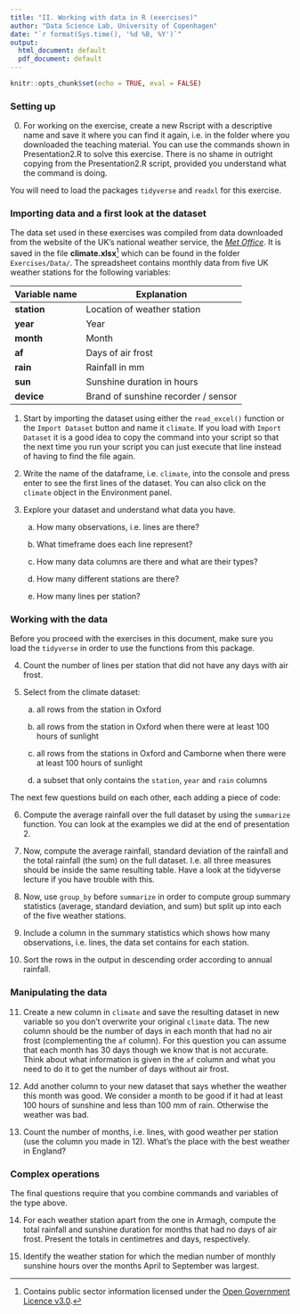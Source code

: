 ```yaml
---
title: "II. Working with data in R (exercises)"
author: "Data Science Lab, University of Copenhagen"
date: "`r format(Sys.time(), '%d %B, %Y')`"
output:
  html_document: default
  pdf_document: default
---
```


```r
knitr::opts_chunk$set(echo = TRUE, eval = FALSE)
```

### Setting up


0. For working on the exercise, create a new Rscript with a descriptive name and save it where you can find it again, i.e. in the folder where you downloaded the teaching material. You can use the commands shown in Presentation2.R to solve this exercise. There is no shame in outright copying from the Presentation2.R script, provided you understand what the command is doing.

You will need to load the packages `tidyverse` and `readxl` for this exercise.

### Importing data and a first look at the dataset


The data set used in these exercises was compiled from data downloaded from the website of the UK's national weather service, the [*Met Office*](http://www.metoffice.gov.uk/public/weather/climate-historic/). It is saved in the file 
**climate.xlsx**^[Contains public sector information licensed under the [Open Government Licence v3.0](http://www.nationalarchives.gov.uk/doc/open-government-licence/version/3/).] which can be found in the folder `Exercises/Data/`.
The spreadsheet contains monthly data from five UK weather stations for the following variables:

| Variable name | Explanation |
|-|-|
| **station** | Location of weather station | 
| **year** | Year |
| **month** | Month |
| **af** | Days of air frost |
| **rain** | Rainfall in mm |
| **sun** | Sunshine duration in hours |
| **device** | Brand of sunshine recorder / sensor |

1. Start by importing the dataset using either the `read_excel()` function or the `Import Dataset` button and name it `climate`. If you load with `Import Dataset` it is a good idea to copy the command into your script so that the next time you run your script you can just execute that line instead of having to find the file again. 

2.  Write the name of the dataframe, i.e. `climate`, into the console and press enter to see the first lines of the dataset. You can also click on the `climate` object in the Environment panel.

3. Explore your dataset and understand what data you have.

    a. How many observations, i.e. lines are there?
    
    b. What timeframe does each line represent?

    c. How many data columns are there and what are their types?

    d. How many different stations are there?

    e. How many lines per station?


### Working with the data

Before you proceed with the exercises in this document, make sure you load the `tidyverse` in order to use the functions from this package.

4. Count the number of lines per station that did not have any days with air frost. 

5. Select from the climate dataset:

    a. all rows from the station in Oxford

    b. all rows from the station in Oxford when there were at least 100 hours of sunlight

    c. all rows from the stations in Oxford and Camborne when there were at least 100 hours of sunlight

    d. a subset that only contains the `station`, `year` and `rain` columns

The next few questions build on each other, each adding a piece of code:

6. Compute the average rainfall over the full dataset by using the `summarize` function. You can look at the examples we did at the end of presentation 2.

7. Now, compute the average rainfall, standard deviation of the rainfall and the total rainfall (the sum) on the full dataset. I.e. all three measures should be inside the same resulting table. Have a look at the tidyverse lecture if you have trouble with this.

8. Now, use `group_by` before `summarize` in order to compute group summary statistics (average, standard deviation, and sum) but split up into each of the five weather stations.

9. Include a column in the summary statistics which shows how many observations, i.e. lines, the data set contains for each station.
    
10. Sort the rows in the output in descending order according to annual rainfall.

### Manipulating the data

11. Create a new column in `climate` and save the resulting dataset in new variable so you don’t overwrite your original `climate` data. The new column should be the number of days in each month that had no air frost (complementing the `af` column). For this question you can assume that each month has 30 days though we know that is not accurate. Think about what information is given in the `af` column and what you need to do it to get the number of days without air frost. 

12. Add another column to your new dataset that says whether the weather this month was good. We consider a month to be good if it had at least 100 hours of sunshine and less than 100 mm of rain. Otherwise the weather was bad.

13. Count the number of months, i.e. lines, with good weather per station (use the column you made in 12). What’s the place with the best weather in England?

### Complex operations

The final questions require that you combine commands and variables of the type above.

14. For each weather station apart from the one in Armagh, compute the total rainfall and sunshine duration for months that had no days of air frost. Present the totals in centimetres and days, respectively.

15. Identify the weather station for which the median number of monthly sunshine hours over the months April to September was largest.

